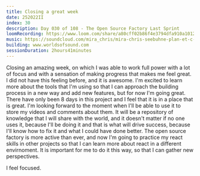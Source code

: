 ```yaml
---
title: Closing a great week
date: 252022II
index: 30
description: Day 030 of 108 - The Open Source Factory Last Sprint
loomRecording: https://www.loom.com/share/a80cff02b86f4e3794dfa910a101234e
music: https://soundcloud.com/mira_chris/mira-chris-seebuhne-plan-et-c-gamma-19921
building: www.worldsofsound.com
sessionDuration: 2hours41minutes
---
```


Closing an amazing week, on which I was able to work full power with a lot of focus and with a sensation of making progress that makes me feel great. I did not have this feeling before, and it is awesome. I'm excited to learn more about the tools that I'm using so that I can approach the building process in a new way and add new features, but for now I'm going great. There have only been 8 days in this project and I feel that it is in a place that is great. I'm looking forward to the moment when I'll be able to use it to store my videos and comments about them. It will be a repository of knowledge that I will share with the world, and it doesn't matter if no one uses it, because I'll be doing it and that is what will drive success, because I'll know how to fix it and what I could have done better. The open source factory is more active than ever, and now I'm going to practice my react skills in other projects so that I can learn more about react in a different envirnoment. It is important for me to do it this way, so that I can gather new perspectives.

I feel focused.
